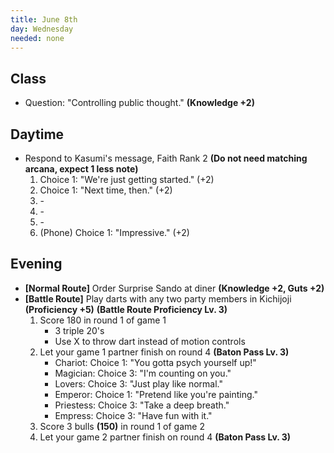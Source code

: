 ```yaml
---
title: June 8th
day: Wednesday
needed: none
---
```


## Class
- Question: "Controlling public thought." **(Knowledge +2)**

## Daytime
- Respond to Kasumi's message, Faith Rank 2 **(Do not need matching arcana, expect 1 less note)**
    1. Choice 1: "We're just getting started." (+2)
    1. Choice 1: "Next time, then." (+2)
    1. \-
    1. \-
    1. \-
    1. (Phone) Choice 1: "Impressive." (+2)

## Evening
- **[Normal Route]** Order Surprise Sando at diner **(Knowledge +2, Guts +2)**
- **[Battle Route]** Play darts with any two party members in Kichijoji **(Proficiency +5)** **(Battle Route Proficiency Lv. 3)**
    1. Score 180 in round 1 of game 1
        - 3 triple 20's
        - Use X to throw dart instead of motion controls
    1. Let your game 1 partner finish on round 4 **(Baton Pass Lv. 3)**
        - Chariot: Choice 1: "You gotta psych yourself up!"
        - Magician: Choice 3: "I'm counting on you."
        - Lovers: Choice 3: "Just play like normal."
        - Emperor: Choice 1: "Pretend like you're painting."
        - Priestess: Choice 3: "Take a deep breath."
        - Empress: Choice 3: "Have fun with it."
    1. Score 3 bulls **(150)** in round 1 of game 2
    1. Let your game 2 partner finish on round 4 **(Baton Pass Lv. 3)**